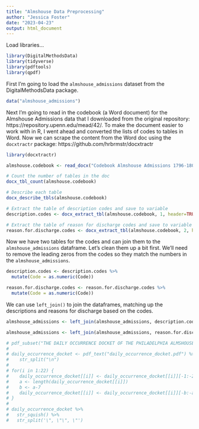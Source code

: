 ```yaml
---
title: "Almshouse Data Preprocessing"
author: "Jessica Foster"
date: "2023-04-23"
output: html_document
---
```


Load libraries...
```r
library(DigitalMethodsData)
library(tidyverse)
library(pdftools)
library(qpdf)
```

First I'm going to load the `almshouse_admissions` dataset from the DigitalMethodsData package.
```r
data("almshouse_admissions")
```

Next I'm going to read in the codebook (a Word document) for the Almshouse Admissions data that I downloaded from the original repository: https://repository.upenn.edu/mead/42/. To make the document easier to work with in R, I went ahead and converted the lists of codes to tables in Word. Now we can scrape the content from the Word doc using the `docxtractr` package: https://github.com/hrbrmstr/docxtractr

```r
library(docxtractr)

almshouse.codebook <- read_docx("Codebook Almshouse Admissions 1796-1803 - with tables.docx")

# Count the number of tables in the doc
docx_tbl_count(almshouse.codebook)

# Describe each table
docx_describe_tbls(almshouse.codebook)

# Extract the table of description codes and save to variable
description.codes <- docx_extract_tbl(almshouse.codebook, 1, header=TRUE)

# Extract the table of reason for discharge codes and save to variable
reason.for.discharge.codes <- docx_extract_tbl(almshouse.codebook, 2, header=TRUE)
```

Now we have two tables for the codes and can join them to the `almshouse_admissions` dataframe. Let's clean them up a bit first. We'll need to remove the leading zeros from the codes so they match the numbers in the `almshouse_admissions`.
```r
description.codes <- description.codes %>%
  mutate(Code = as.numeric(Code))

reason.for.discharge.codes <- reason.for.discharge.codes %>%
  mutate(Code = as.numeric(Code))
```

We can use `left_join()` to join the dataframes, matching up the descriptions and reasons for discharge based on the codes.
```r
almshouse_admissions <- left_join(almshouse_admissions, description.codes, by=c("Descriptions.by.Clerk"="Code"))

almshouse_admissions <- left_join(almshouse_admissions, reason.for.discharge.codes, by=c("Reason.Discharged"="Code"))
```

```r
# pdf_subset("THE DAILY OCCURRENCE DOCKET OF THE PHILADELPHIA ALMSHOUSE- SELECTED ENTRIES, 1800–1804.pdf", pages = 2:23, output = "daily_occurrence_docket.pdf") # Remove unnecessary pages
# 
# daily_occurrence_docket <- pdf_text("daily_occurrence_docket.pdf") %>%
#    str_split("\n")
# 
# for(i in 1:22) {
#    daily_occurrence_docket[[i]] <- daily_occurrence_docket[[i]][-1:-2]
#    a <- length(daily_occurrence_docket[[i]])
#    b <- a-7
#    daily_occurrence_docket[[i]] <- daily_occurrence_docket[[i]][-b:-a]
# }
#  
# daily_occurrence_docket %>%
#   str_squish() %>%
#   str_split('\", \"\", \"')
```

